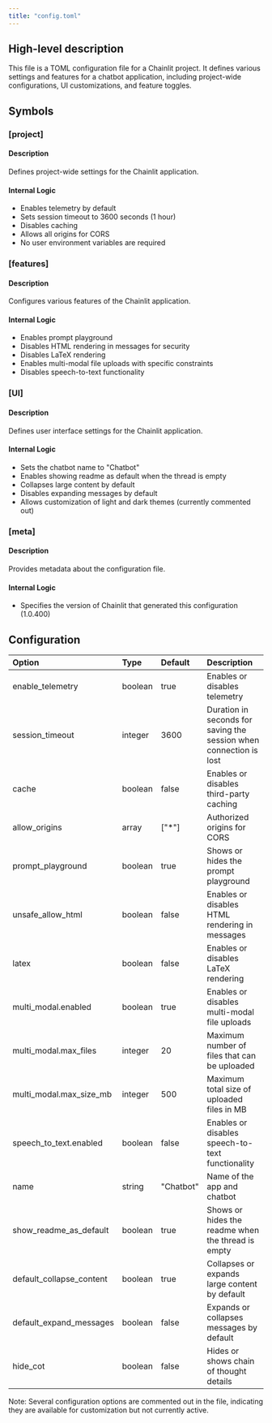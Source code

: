 ```yaml
---
title: "config.toml"
---
```


## High-level description
This file is a TOML configuration file for a Chainlit project. It defines various settings and features for a chatbot application, including project-wide configurations, UI customizations, and feature toggles.

## Symbols

### [project]
#### Description
Defines project-wide settings for the Chainlit application.

#### Internal Logic
- Enables telemetry by default
- Sets session timeout to 3600 seconds (1 hour)
- Disables caching
- Allows all origins for CORS
- No user environment variables are required

### [features]
#### Description
Configures various features of the Chainlit application.

#### Internal Logic
- Enables prompt playground
- Disables HTML rendering in messages for security
- Disables LaTeX rendering
- Enables multi-modal file uploads with specific constraints
- Disables speech-to-text functionality

### [UI]
#### Description
Defines user interface settings for the Chainlit application.

#### Internal Logic
- Sets the chatbot name to "Chatbot"
- Enables showing readme as default when the thread is empty
- Collapses large content by default
- Disables expanding messages by default
- Allows customization of light and dark themes (currently commented out)

### [meta]
#### Description
Provides metadata about the configuration file.

#### Internal Logic
- Specifies the version of Chainlit that generated this configuration (1.0.400)

## Configuration
| Option | Type | Default | Description |
|:-------|:-----|:--------|:------------|
| enable_telemetry | boolean | true | Enables or disables telemetry |
| session_timeout | integer | 3600 | Duration in seconds for saving the session when connection is lost |
| cache | boolean | false | Enables or disables third-party caching |
| allow_origins | array | ["*"] | Authorized origins for CORS |
| prompt_playground | boolean | true | Shows or hides the prompt playground |
| unsafe_allow_html | boolean | false | Enables or disables HTML rendering in messages |
| latex | boolean | false | Enables or disables LaTeX rendering |
| multi_modal.enabled | boolean | true | Enables or disables multi-modal file uploads |
| multi_modal.max_files | integer | 20 | Maximum number of files that can be uploaded |
| multi_modal.max_size_mb | integer | 500 | Maximum total size of uploaded files in MB |
| speech_to_text.enabled | boolean | false | Enables or disables speech-to-text functionality |
| name | string | "Chatbot" | Name of the app and chatbot |
| show_readme_as_default | boolean | true | Shows or hides the readme when the thread is empty |
| default_collapse_content | boolean | true | Collapses or expands large content by default |
| default_expand_messages | boolean | false | Expands or collapses messages by default |
| hide_cot | boolean | false | Hides or shows chain of thought details |

Note: Several configuration options are commented out in the file, indicating they are available for customization but not currently active.